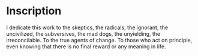 # Inscription

I dedicate this work to the skeptics, the radicals, the ignorant, the uncivilized, the subversives, the mad dogs, the unyielding, the irreconcilable. To the true agents of change. To those who act on principle, even knowing that there is no final reward or any meaning in life.
